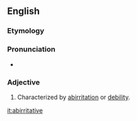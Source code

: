 ==English==

===Etymology===
{{suffix|abirritate|ive|lang=en}}

===Pronunciation===
* {{a|US}} {{IPA|/ˌæb.ɪɹ.ɪˈteɪ.tɪv/|lang=en}}

===Adjective===
{{en-adj}}

# {{context|medicine|lang=en}} Characterized by [[abirritation]] or [[debility]].

[[it:abirritative]]